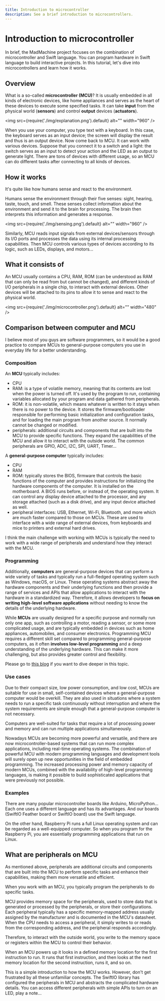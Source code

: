 ```yaml
---
title: Introduction to microcontroller
description: See a brief introduction to microcontrollers.
---
```


# Introduction to microcontroller

In brief, the MadMachine project focuses on the combination of microcontroller and Swift language. You can program hardware in Swift language to build interactive projects. In this tutorial, let's dive into microcontrollers and learn how it works. 


## Overview
What is a so-called **microcontroller (MCU)**? It is usually embedded in all kinds of electronic devices, like home appliances and serves as the heart of these devices to execute some specified tasks. It can take **input** from the physical world (**sensors**) and control **output** devices (**actuators**). 

<img
  src={require('./img/explanation.png').default}
  alt="" width="960"
/>

When you use your computer, you type text with a keyboard. In this case, the keyboard serves as an input device; the screen will display the result and thus is an output device. Now come back to MCU. It can work with various devices. Suppose that you connect it to a switch and a light: the switch serves as an input to detect your action and the LED as an output to generate light. There are tons of devices with different usage, so an MCU can do different tasks after connecting to all kinds of devices. 


## How it works

It's quite like how humans sense and react to the environment. 

Humans sense the environment through their five senses: sight, hearing, taste, touch, and smell. These senses collect information about the environment and send it to the brain for processing. The brain then interprets this information and generates a response.

<img
  src={require('./img/sensing.png').default}
  alt="" width="960"
/>

Similarly, MCU reads input signals from external devices/sensors through its I/O ports and processes the data using its internal processing capabilities. Then MCU controls various types of devices according to its logic, such as LEDs, displays, and motors...


## What it consists of

An MCU usually contains a CPU, RAM, ROM (can be understood as RAM that can only be read from but cannot be changed), and different kinds of I/O peripherals in a single chip, to interact with external devices. Other devices will be attached to its pins to allow it to sense and react to the physical world. 

<img
  src={require('./img/microcontroller.png').default}
  alt="" width="480"
/>


## Comparison between computer and MCU

I believe most of you guys are software programmers, so it would be a good practice to compare MCUs to general-purpose computers you use in everyday life for a better understanding.

### Composition

An **MCU** typically includes: 
- CPU
- RAM: is a type of volatile memory, meaning that its contents are lost when the power is turned off. It's used by the program to run, containing variables allocated by your program and data gathered from peripherals.
- ROM: it is non-volatile, which means whatever is written to it stays when there is no power to the device. It stores the firmware/bootloader responsible for performing basic initialization and configuration tasks, and for loading the main program from another source. It normally cannot be changed or modified.
- peripherals: additional circuits and components that are built into the MCU to provide specific functions. They expand the capabilities of the MCU and allow it to interact with the outside world. The common peripherals are GPIO, ADC, I2C, SPI, UART, Timer...

A **general-purpose computer** typically includes: 
- CPU
- RAM 
- ROM: typically stores the BIOS, firmware that controls the basic functions of the computer and provides instructions for initializing the hardware components of the computer. It is installed on the motherboard. A BIOS runs before, or instead of, the operating system. It can control any display device attached to the processor, and any storage attached (such as a disk drive), and any input device attached as well.
- peripheral interfaces: USB, Ethernet, Wi-Fi, Bluetooth, and more which are much faster compared to those on MCUs. These are used to interface with a wide range of external devices, from keyboards and mice to printers and external hard drives. 

I think the main challenge with working with MCUs is typically the need to work with a wide range of peripherals and understand how they interact with the MCU. 

### Programming

Additionally, **computers** are general-purpose devices that can perform a wide variety of tasks and typically run a full-fledged operating system such as Windows, macOS, or Linux. These operating systems abstract away the hardware components and their underlying functions and then provide a range of services and APIs that allow applications to interact with the hardware in a standardized way. Therefore, it allows developers to **focus on writing high-level software applications** without needing to know the details of the underlying hardware. 

While **MCUs** are usually designed for a specific purpose and normally run only one app, such as controlling a motor, reading a sensor, or some more complicated usage, and are typically embedded in devices such as home appliances, automobiles, and consumer electronics. Programming MCU requires a different skill set compared to programming general-purpose computers, as it often **involves low-level programming** and a deep understanding of the underlying hardware. This can make it more challenging, but also provides greater control and flexibility.

Please go to [this blog](../../../blog/A%20brief%20introduction%20about%20Swift%20in%20embedded%20development#the-difference-when-programming-for-a-general-purpose-computer-and-an-embedded-one) if you want to dive deeper in this topic.

### Use cases

Due to their compact size, low power consumption, and low cost, MCUs are suitable for use in small, self-contained devices where a general-purpose computer would be overkill. They are also used in situations where a system needs to run a specific task continuously without interruption and where the system requirements are simple enough that a general-purpose computer is not necessary.

Computers are well-suited for tasks that require a lot of processing power and memory and can run multiple applications simultaneously.


Nowadays MCUs are becoming more powerful and versatile, and there are now microcontroller-based systems that can run more complex applications, including real-time operating systems. The combination of powerful MCU with modern programming languages and development tools will surely open up new opportunities in the field of embedded programming. The increased processing power and memory capacity of modern MCUs, combined with the availability of high-level programming languages, is making it possible to build sophisticated applications that were previously not possible.


### Examples

There are many popular microcontroller boards like Arduino, MicroPython... Each one uses a different language and has its advantages. And our boards (SwiftIO Feather board or SwiftIO board) use the Swift language.

On the other hand, Raspberry Pi runs a full Linux operating system and can be regarded as a well-equipped computer. So when you program for the Raspberry Pi, you are essentially programming applications that run on Linux.


## What are peripherals on MCU

As mentioned above, peripherals are additional circuits and components that are built into the MCU to perform specific tasks and enhance their capabilities, making them more versatile and efficient.

When you work with an MCU, you typically program the peripherals to do specific tasks. 

MCU provides memory space for the peripherals, used to store data that is generated or processed by the peripherals, or store their configurations. Each peripheral typically has a specific memory-mapped address usually assigned by the manufacturer and is documented in the MCU's datasheet. When the CPU needs to access a peripheral, it simply writes to or reads from the corresponding address, and the peripheral responds accordingly. 

Therefore, to interact with the outside world, you write to the memory space or registers within the MCU to control their behavior.

When an MCU powers up it looks in a defined memory location for the first instruction to run. It runs that first instruction, and then looks at the next memory location for the second instruction, runs it, and so on.

This is a simple introduction to how the MCU works. However, don't get frustrated by all these unfamiliar concepts. The SwiftIO library has configured the peripherals in MCU and abstracts the complicated hardware details. You can access different peripherals with simple APIs to turn on an LED, play a note...